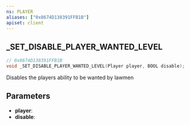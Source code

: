 ```yaml
---
ns: PLAYER
aliases: ["0x8674D138391FFB1B"]
apiset: client
---
```

## _SET_DISABLE_PLAYER_WANTED_LEVEL

```c
// 0x8674D138391FFB1B
void _SET_DISABLE_PLAYER_WANTED_LEVEL(Player player, BOOL disable);
```

Disables the players ability to be wanted by lawmen

## Parameters
* **player**:
* **disable**: